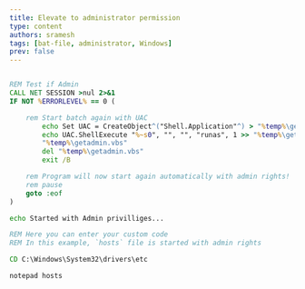 ```yaml
---
title: Elevate to administrator permission
type: content
authors: sramesh
tags: [bat-file, administrator, Windows]
prev: false
---
```


```bat title="open-as-administrator.bat"

REM Test if Admin
CALL NET SESSION >nul 2>&1
IF NOT %ERRORLEVEL% == 0 (

	rem Start batch again with UAC
        echo Set UAC = CreateObject^("Shell.Application"^) > "%temp%\getadmin.vbs"
        echo UAC.ShellExecute "%~s0", "", "", "runas", 1 >> "%temp%\getadmin.vbs"
        "%temp%\getadmin.vbs"
        del "%temp%\getadmin.vbs"
        exit /B

    rem Program will now start again automatically with admin rights! 
    rem pause
    goto :eof
)

echo Started with Admin privilliges...

REM Here you can enter your custom code
REM In this example, `hosts` file is started with admin rights

CD C:\Windows\System32\drivers\etc

notepad hosts

```